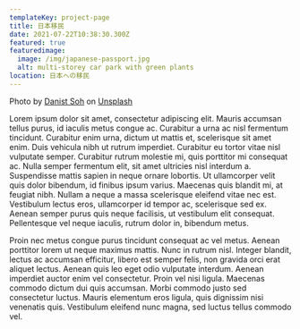 ```yaml
---
templateKey: project-page
title: 日本移民
date: 2021-07-22T10:38:30.300Z
featured: true
featuredimage:
  image: /img/japanese-passport.jpg
  alt: multi-storey car park with green plants
location: 日本への移民
---
```

Photo by [Danist Soh](https://unsplash.com/@danist07?utm_source=unsplash&utm_medium=referral&utm_content=creditCopyText) on [Unsplash](https://unsplash.com/collections/kDVcVtpJNeA/urban-garden?utm_source=unsplash&utm_medium=referral&utm_content=creditCopyText)

Lorem ipsum dolor sit amet, consectetur adipiscing elit. Mauris accumsan tellus purus, id iaculis metus congue ac. Curabitur a urna ac nisl fermentum tincidunt. Curabitur enim urna, dictum ut mattis et, scelerisque sit amet enim. Duis vehicula nibh ut rutrum imperdiet. Curabitur eu tortor vitae nisl vulputate semper. Curabitur rutrum molestie mi, quis porttitor mi consequat ac. Nulla semper fermentum elit, sit amet ultricies nisl interdum a. Suspendisse mattis sapien in neque ornare lobortis. Ut ullamcorper velit quis dolor bibendum, id finibus ipsum varius. Maecenas quis blandit mi, at feugiat nibh. Nullam a neque a massa scelerisque eleifend vitae nec est. Vestibulum lectus eros, ullamcorper id tempor ac, scelerisque sed ex. Aenean semper purus quis neque facilisis, ut vestibulum elit consequat. Pellentesque vel neque iaculis, rutrum dolor in, bibendum metus.

Proin nec metus congue purus tincidunt consequat ac vel metus. Aenean porttitor lorem ut neque maximus mattis. Nunc in rutrum nisl. Integer blandit, lectus ac accumsan efficitur, libero est semper felis, non gravida orci erat aliquet lectus. Aenean quis leo eget odio vulputate interdum. Aenean imperdiet auctor enim vel consectetur. Proin vel nisi ligula. Maecenas commodo dictum dui quis accumsan. Morbi commodo justo sed consectetur luctus. Mauris elementum eros ligula, quis dignissim nisi venenatis quis. Vestibulum eleifend nunc magna, sed luctus tellus commodo vel.
